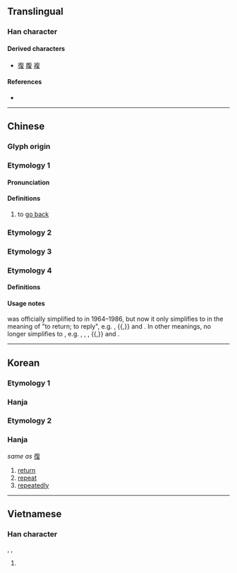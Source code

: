 {{also|復|複|覆|夏}}
{{character info}}
==Translingual==

===Han character===
{{Han char|rn=35|rad=夊|as=06|sn=9|four=80407|canj=OAHE|ids=⿱𭥍夂(GHJV),⿱𭥍夊(T)}}

====Derived characters====
* [[復]] [[腹]] [[複]]

====References====
* {{Han ref|kx=0245.101|hdz=20869.060|uh=590D|ud=22797|bh=CE60|bd=52832}}

----

==Chinese==

===Glyph origin===
{{Han etym}}
{{rfe|zh|Is this a pictogram (象形)? If so, what was it supposed to look like? If not, what kind of character is it?}}

===Etymology 1===
{{zh-forms}}

====Pronunciation====
{{zh-pron
|m=fù
|c=fuk6
|mc=y
|oc=y
|ma=
|cat=v
}}

====Definitions====
{{zh-hanzi}}

# to [[go back]]

===Etymology 2===
{{zh-see|復}}

===Etymology 3===
{{zh-see|複}}

===Etymology 4===

====Definitions====
{{zh-see|覆|fs}}

====Usage notes====
{{lang|zh|覆}} was officially simplified to {{lang|zh|复}} in 1964–1986, but now it only simplifies to {{lang|zh|复}} in the meaning of "to return; to reply", e.g. {{zh-l|答覆/答复}}, {{zh-l|反覆/反复}}{{,}} and {{zh-l|回覆/回复}}. In other meanings, {{lang|zh|覆}} no longer simplifies to {{lang|zh|复}}, e.g. {{zh-l|翻覆}}, {{zh-l|覆蓋}}, {{zh-l|顛覆}}, {{zh-l|傾覆}}{{,}} and {{zh-l|覆轍}}.

----

==Korean==

===Etymology 1===

===Hanja===
{{ko-hanja/new|회복하다|회복할|복}}

===Etymology 2===

===Hanja===
{{ko-hanja/new|다시|부}}

''same as'' [[復]]

# [[return]]
# [[repeat]]
# [[repeatedly]]

----

==Vietnamese==

===Han character===
{{vi-readings|reading=phúc|rs=夊06}}, {{vi-readings|reading=phục|rs=夊06}}, {{vi-readings|reading=phức|rs=夊06}}

# {{rfdef|vi|sort=夊06}}